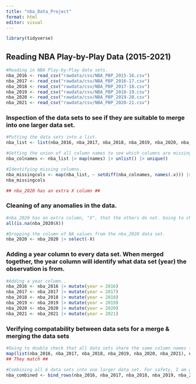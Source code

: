 ```yaml
---
title: "nba_Data_Project"
format: html
editor: visual
---
```


```r
library(tidyverse)
```

## Reading NBA Play-by-Play Data (2015-2021)

```r
#Reading in NBA Play-by-Play data sets.
nba_2016 <- read_csv("rawdata/csv/NBA_PBP_2015-16.csv")
nba_2017 <- read_csv("rawdata/csv/NBA_PBP_2016-17.csv")
nba_2018 <- read_csv("rawdata/csv/NBA_PBP_2017-18.csv")
nba_2019 <- read_csv("rawdata/csv/NBA_PBP_2018-19.csv")
nba_2020 <- read_csv("rawdata/csv/NBA_PBP_2019-20.csv")
nba_2021 <- read_csv("rawdata/csv/NBA_PBP_2020-21.csv")
```

### Inspection of the data sets to see if they are suitable to merge into one larger data set.

```r
#Putting the data sets into a list.
nba_list <- list(nba_2016, nba_2017, nba_2018, nba_2019, nba_2020, nba_2021)

#Getting the union of all column names to see which columns are missing from each dataset.
nba_colnames <- nba_list |> map(names) |> unlist() |> unique() 

#Identifying missing columns.
nba_missingcols <- map(nba_list, ~ setdiff(nba_colnames, names(.x))) |> set_names(2016:2021)
nba_missingcols

## nba_2020 has an extra X column ##
```

### Cleaning of any anomalies in the data.

```r
#nba_2020 has an extra column, "X", that the others do not. Going to check if it consists of NA values.
all(is.na(nba_2020$X))

#Dropping the column of NA values from the nba_2020 data set.
nba_2020 <- nba_2020 |> select(-X)
```

### Adding a year column to every data set. When merged together, the year column will identify what data set (year) the observation is from.

```r
#Adding a year column..
nba_2016 <- nba_2016 |> mutate(year = 2016)
nba_2017 <- nba_2017 |> mutate(year = 2017)
nba_2018 <- nba_2018 |> mutate(year = 2018)
nba_2019 <- nba_2019 |> mutate(year = 2019)
nba_2020 <- nba_2020 |> mutate(year = 2020)
nba_2021 <- nba_2021 |> mutate(year = 2021)
```

### Verifying compatability between data sets for a merge & merging the data sets

```r
#Going to double check that all data sets share the same column names (after removing X).
map(list(nba_2016, nba_2017, nba_2018, nba_2019, nba_2020, nba_2021), names)
## They match ##

#Combining all 6 data sets into one larger data set. For safety, I am going to use rbind to accomplish this. That way if I missed something in the investigation, it will return an error.
nba_combined <- bind_rows(nba_2016, nba_2017, nba_2018, nba_2019, nba_2020, nba_2021)

```

## 